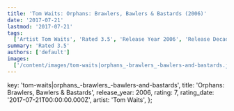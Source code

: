 ```yaml
---
title: 'Tom Waits: Orphans: Brawlers, Bawlers & Bastards (2006)'
date: '2017-07-21'
lastmod: '2017-07-21'
tags:
  ['Artist Tom Waits', 'Rated 3.5', 'Release Year 2006', 'Release Decade 2000']
summary: 'Rated 3.5'
authors: ['default']
images:
  ['/content/images/tom-waits|orphans_-brawlers_-bawlers-and-bastards.jpg']
---
```


  key: 'tom-waits|orphans_-brawlers_-bawlers-and-bastards',
  title: 'Orphans: Brawlers, Bawlers & Bastards',
  release_year: 2006,
  rating: 7,
  rating_date: '2017-07-21T00:00:00.000Z',
  artist: 'Tom Waits',
};

<MusicRating data={data} />
